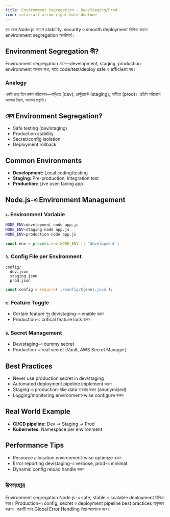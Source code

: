 ```yaml
---
title: Environment Segregation - Dev/Staging/Prod
icon: solar:alt-arrow-right-bold-duotone
---
```


বড় স্কেল Node.js অ্যাপে stability, security ও smooth deployment নিশ্চিত করতে environment segregation অপরিহার্য।

## Environment Segregation কী?

Environment segregation মানে—development, staging, production environment আলাদা রাখা, যাতে code/test/deploy safe ও efficient হয়।

### Analogy
একই রান্না তিন রকম পরিবেশন—বাড়িতে (dev), রেস্টুরেন্টে (staging), পার্টিতে (prod)। প্রতিটা পরিবেশে আলাদা নিয়ম, আলাদা প্রস্তুতি।

## কেন Environment Segregation?
- Safe testing (dev/staging)
- Production stability
- Secret/config isolation
- Deployment rollback

## Common Environments
- **Development:** Local coding/testing
- **Staging:** Pre-production, integration test
- **Production:** Live user-facing app

## Node.js-এ Environment Management

### ১. Environment Variable
```sh
NODE_ENV=development node app.js
NODE_ENV=staging node app.js
NODE_ENV=production node app.js
```
```js
const env = process.env.NODE_ENV || 'development';
```

### ২. Config File per Environment
```
config/
  dev.json
  staging.json
  prod.json
```
```js
const config = require(`./config/${env}.json`);
```

### ৩. Feature Toggle
- Certain feature শুধু dev/staging-এ enable করুন
- Production-এ critical feature lock করুন

### ৪. Secret Management
- Dev/staging-এ dummy secret
- Production-এ real secret (Vault, AWS Secret Manager)

## Best Practices
- Never use production secret in dev/staging
- Automated deployment pipeline implement করুন
- Staging-এ production-like data ব্যবহার করুন (anonymized)
- Logging/monitoring environment-wise configure করুন

## Real World Example
- **CI/CD pipeline:** Dev → Staging → Prod
- **Kubernetes:** Namespace per environment

## Performance Tips
- Resource allocation environment-wise optimize করুন
- Error reporting dev/staging-এ verbose, prod-এ minimal
- Dynamic config reload handle করুন

## উপসংহার

Environment segregation Node.js-এ safe, stable ও scalable deployment নিশ্চিত করে। Production-এ config, secret ও deployment pipeline best practices অনুসরণ করুন। পরবর্তী পাঠে Global Error Handling নিয়ে আলোচনা হবে।
